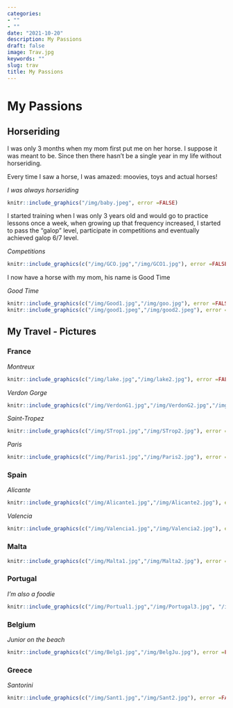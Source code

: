 ```yaml
---
categories:  
- ""
- ""
date: "2021-10-20"
description: My Passions 
draft: false
image: Trav.jpg 
keywords: ""
slug: trav
title: My Passions
---
```


# My Passions

## Horseriding

I was only 3 months when my mom first put me on her horse. I suppose it was meant to be. Since then there hasn't be a single year in my life without horseriding.

Every time I saw a horse, I was amazed: moovies, toys and actual horses!

*I was always horseriding*

```r
knitr::include_graphics("/img/baby.jpeg", error =FALSE)
```

I started training when I was only 3 years old and would go to practice lessons once a week, when growing up that frequency increased, I started to pass the "galop" level, participate in competitions and eventually achieved galop 6/7 level.

*Competitions*
```r
knitr::include_graphics(c("/img/GCO.jpg","/img/GCO1.jpg"), error =FALSE)
```

I now have a horse with my mom, his name is Good Time

*Good Time*
```r
knitr::include_graphics(c("/img/Good1.jpg","/img/goo.jpg"), error =FALSE)
knitr::include_graphics(c("/img/good1.jpeg","/img/good2.jpeg"), error =FALSE)
```


## My Travel - Pictures


### France

*Montreux*

```r
knitr::include_graphics(c("/img/lake.jpg","/img/lake2.jpg"), error =FALSE)
```


*Verdon Gorge*

```r
knitr::include_graphics(c("/img/VerdonG1.jpg","/img/VerdonG2.jpg","/img/VerdonG3.jpg"), error =FALSE)
```


*Saint-Tropez*

```r
knitr::include_graphics(c("/img/STrop1.jpg","/img/STrop2.jpg"), error =FALSE)
```


*Paris*

```r
knitr::include_graphics(c("/img/Paris1.jpg","/img/Paris2.jpg"), error =FALSE)
```


### Spain

*Alicante*

```r
knitr::include_graphics(c("/img/Alicante1.jpg","/img/Alicante2.jpg"), error =FALSE)
```


*Valencia*

```r
knitr::include_graphics(c("/img/Valencia1.jpg","/img/Valencia2.jpg"), error =FALSE)
```


### Malta

```r
knitr::include_graphics(c("/img/Malta1.jpg","/img/Malta2.jpg"), error =FALSE)
```


### Portugal

*I'm also a foodie*

```r
knitr::include_graphics(c("/img/Portual1.jpg","/img/Portugal3.jpg", "/img/Portugal2.jpg"), error =FALSE)
```


### Belgium

*Junior on the beach*

```r
knitr::include_graphics(c("/img/Belg1.jpg","/img/BelgJu.jpg"), error =FALSE)
```


### Greece

*Santorini*

```r
knitr::include_graphics(c("/img/Sant1.jpg","/img/Sant2.jpg"), error =FALSE)
```



